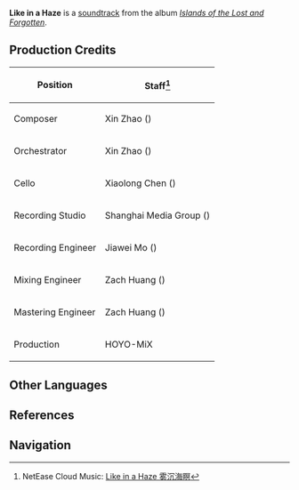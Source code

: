 {{Soundtrack Infobox
|title          =
|image          = Islands of the Lost and Forgotten.png
|album          = Islands of the Lost and Forgotten
|disc           = 2
|number         = 39
|featured       =
|featured2      =
|featured3      =
|featured_disc  =
|featured_disc2 =
|featured_disc3 =
|youtube_id     = FNa-07dQzxs
|youtube_time   = 1
|spotify_id     = 58IiBZnngNNqNC1tEkywL1
|played_in      = Enkanomiya
|during         = [[Enkanomiya]] (Whitenight)
|domain         =
|previous       = A Glimpse of Old Dreams
|next           = Chthonian Voices
}}
'''Like in a Haze''' is a [[soundtrack]] from the album ''[[Islands of the Lost and Forgotten]]''.

==Production Credits==
{| class="wikitable" style="text-align:left; height:0.5em"
! Position
! Staff<ref>NetEase Cloud Music: [https://music.163.com/#/song?id=1937111399 Like in a Haze 雾沉海瞑]</ref>
|-
! Composer
| Xin Zhao ({{zh|赵鑫}})
|-
! Orchestrator
| Xin Zhao ({{zh|赵鑫}})
|-
! Cello
| Xiaolong Chen ({{zh|陈小龙}})
|-
! Recording Studio
| Shanghai Media Group ({{zh|上海广播大厦}})
|-
! Recording Engineer
| Jiawei Mo ({{zh|莫家伟}})
|-
! Mixing Engineer
| Zach Huang ({{zh|黄巍}})
|-
! Mastering Engineer
| Zach Huang ({{zh|黄巍}})
|-
! Production
| HOYO-MiX
|}
<!--
==Videos==
<gallery>
</gallery>

==Trivia==
-->
==Other Languages==
{{Other Languages
|en      = Like in a Haze
|zhs     = 雾沉海瞑
|zhs_rm  = Wù Chén Hǎi Míng
|zhs_tl   = 
|ja      = 天地晦冥
|ja_rm   = Tenchikaimei{{Assumed}}
|ja_tl   = All is Plunged into Darkness
|tr      = 
|tr_tl   = 
|it      = 
|it_tl   = 
}}

==References==
{{Reflist}}

==Navigation==
{{Soundtrack Navbox|Islands of the Lost and Forgotten}}